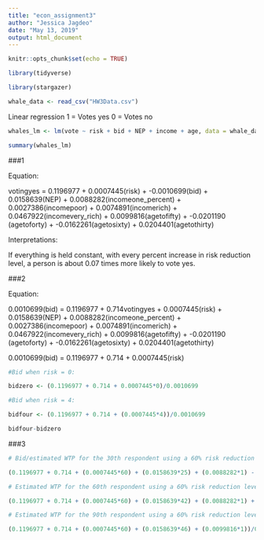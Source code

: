 ```yaml
---
title: "econ_assignment3"
author: "Jessica Jagdeo"
date: "May 13, 2019"
output: html_document
---
```


```r
knitr::opts_chunk$set(echo = TRUE)
```

```r

library(tidyverse)

library(stargazer)

whale_data <- read_csv("HW3Data.csv")

```

Linear regression
1 = Votes yes
0 = Votes no
    
```r

whales_lm <- lm(vote ~ risk + bid + NEP + income + age, data = whale_data)

summary(whales_lm)


```

###1

Equation:

votingyes = 0.1196977 + 0.0007445(risk) + -0.0010699(bid) + 0.0158639(NEP) + 0.0088282(incomeone_percent) +  0.0027386(incomepoor) + 0.0074891(incomerich) + 0.0467922(incomevery_rich) +  0.0099816(agetofifty) + -0.0201190 (agetoforty) +  -0.0162261(agetosixty) + 0.0204401(agetothirty)

Interpretations:

If everything is held constant, with every percent increase in risk reduction level, a person is about 0.07 times more likely to vote yes. 

###2

Equation:

0.0010699(bid) = 0.1196977 + 0.714votingyes + 0.0007445(risk) + 0.0158639(NEP) + 0.0088282(incomeone_percent) +  0.0027386(incomepoor) + 0.0074891(incomerich) + 0.0467922(incomevery_rich) +  0.0099816(agetofifty) + -0.0201190 (agetoforty) +  -0.0162261(agetosixty) + 0.0204401(agetothirty)


0.0010699(bid) = 0.1196977 + 0.714 + 0.0007445(risk) 

```r

#Bid when risk = 0:

bidzero <- (0.1196977 + 0.714 + 0.0007445*0)/0.0010699

#Bid when risk = 4:

bidfour <- (0.1196977 + 0.714 + (0.0007445*4))/0.0010699

bidfour-bidzero


```

###3

```r

# Bid/estimated WTP for the 30th respondent using a 60% risk reduction level (voted no):

(0.1196977 + 0.714 + (0.0007445*60) + (0.0158639*25) + (0.0088282*1) - (0.0201190*1))/0.0010699 

# Estimated WTP for the 60th respondent using a 60% risk reduction level (voted yes):

(0.1196977 + 0.714 + (0.0007445*60) + (0.0158639*42) + (0.0088282*1) + (0.0099816*1))/0.0010699 

# Estimated WTP for the 90th respondent using a 60% risk reduction level (voted no):

(0.1196977 + 0.714 + (0.0007445*60) + (0.0158639*46) + (0.0099816*1))/0.0010699

```

